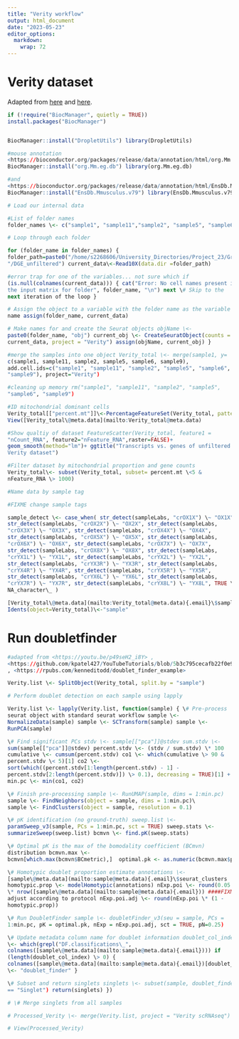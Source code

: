 ```yaml
---
title: "Verity workflow"
output: html_document
date: "2023-05-23"
editor_options: 
  markdown: 
    wrap: 72
---
```


# Verity dataset

Adapted from
[here](https://bioconductor.org/packages/release/bioc/vignettes/DropletUtils/inst/doc/DropletUtils.html#reading-in-10x-genomics-data)
and
[here](https://www.singlecellcourse.org/scrna-seq-analysis-with-bioconductor.html).

```r
if (!require("BiocManager", quietly = TRUE))
install.packages("BiocManager")


BiocManager::install("DropletUtils") library(DropletUtils)

#mouse annotation
<https://bioconductor.org/packages/release/data/annotation/html/org.Mm.eg.db.html>
BiocManager::install("org.Mm.eg.db") library(org.Mm.eg.db)

#and
<https://bioconductor.org/packages/release/data/annotation/html/EnsDb.Mmusculus.v79.html>
BiocManager::install("EnsDb.Mmusculus.v79") library(EnsDb.Mmusculus.v79)
```

```r
# Load our internal data

#List of folder names
folder_names \<- c("sample1", "sample11","sample2", "sample5", "sample6", "sample9")

# Loop through each folder

for (folder_name in folder_names) {
folder_path=paste0("/home/s2268606/University_Directories/Project_23/Group_data/",folder_name,
"/DGE_unfiltered") current_data\<-Read10X(data.dir =folder_path)

#error trap for one of the variables... not sure which if
(is.null(colnames(current_data))) { cat("Error: No cell names present in
the input matrix for folder", folder_name, "\n") next \# Skip to the
next iteration of the loop }

# Assign the object to a variable with the folder name as the variable
name assign(folder_name, current_data)

# Make names for and create the Seurat objects objName \<-
paste0(folder_name, "obj") current_obj \<- CreateSeuratObject(counts =
current_data, project = "Verity") assign(objName, current_obj) }

#merge the samples into one object Verity_total \<- merge(sample1, y=
c(sample1, sample11, sample2, sample5, sample6, sample9),
add.cell.ids=c("sample1", "sample11", "sample2", "sample5", "sample6",
"sample9"), project="Verity")

#cleaning up memory rm("sample1", "sample11", "sample2", "sample5",
"sample6", "sample9")
```

```r
#ID mitochondrial dominant cells 
Verity_total[["percent.mt"]]\<-PercentageFeatureSet(Verity_total, pattern = "\^mt")
View([Verity_total\@meta.data](mailto:Verity_total@meta.data)
```

```r
#Show qualtiy of dataset FeatureScatter(Verity_total, feature1 =
"nCount_RNA", feature2="nFeature_RNA",raster=FALSE)+
geom_smooth(method="lm")+ ggtitle("Transcripts vs. genes of unfiltered
Verity dataset")
```

```r
#Filter dataset by mitochondrial proportion and gene counts
Verity_total\<- subset(Verity_total, subset= percent.mt \<5 &
nFeature_RNA \> 1000)
```

```r
#Name data by sample tag

#FIXME change sample tags

sample_detect \<- case_when( str_detect(sampleLabs, "crOX1X") \~ "OX1X",
str_detect(sampleLabs, "crOX2X") \~ "OX2X", str_detect(sampleLabs,
"crOX3X") \~ "OX3X", str_detect(sampleLabs, "crOX4X") \~ "OX4X",
str_detect(sampleLabs, "crOX5X") \~ "OX5X", str_detect(sampleLabs,
"crOX6X") \~ "OX6X", str_detect(sampleLabs, "crOX7X") \~ "OX7X",
str_detect(sampleLabs, "crOX8X") \~ "OX8X", str_detect(sampleLabs,
"crYX1L") \~ "YX1L", str_detect(sampleLabs, "crYX2L") \~ "YX2L",
str_detect(sampleLabs, "crYX3R") \~ "YX3R", str_detect(sampleLabs,
"crYX4R") \~ "YX4R", str_detect(sampleLabs, "crYX5R") \~ "YX5R",
str_detect(sampleLabs, "crYX6L") \~ "YX6L", str_detect(sampleLabs,
"crYX7R") \~ "YX7R", str_detect(sampleLabs, "crYX8L") \~ "YX8L", TRUE \~
NA_character\_ )

[Verity_total\@meta.data](mailto:Verity_total@meta.data){.email}\$sample\<-sample_detect
Idents(object=Verity_total)\<-"sample"
```

# Run doubletfinder

```r
#adapted from <https://youtu.be/p49seH2_i8Y> ,
<https://github.com/kpatel427/YouTubeTutorials/blob/5b3c795cecafb22f0e992da069eae2efd6b5cb95/singleCell_doublets.R>
, <https://rpubs.com/kenneditodd/doublet_finder_example>

Verity.list \<- SplitObject(Verity_total, split.by = "sample")

# Perform doublet detection on each sample using lapply

Verity.list \<- lapply(Verity.list, function(sample) { \# Pre-process
seurat object with standard seurat workflow sample \<-
NormalizeData(sample) sample \<- SCTransform(sample) sample \<-
RunPCA(sample)

\# Find significant PCs stdv \<- sample[["pca"]]@stdev sum.stdv \<-
sum(sample[["pca"]]@stdev) percent.stdv \<- (stdv / sum.stdv) \* 100
cumulative \<- cumsum(percent.stdv) co1 \<- which(cumulative \> 90 &
percent.stdv \< 5)[1] co2 \<-
sort(which((percent.stdv[1:length(percent.stdv) - 1] -
percent.stdv[2:length(percent.stdv)]) \> 0.1), decreasing = TRUE)[1] + 1
min.pc \<- min(co1, co2)

\# Finish pre-processing sample \<- RunUMAP(sample, dims = 1:min.pc)
sample \<- FindNeighbors(object = sample, dims = 1:min.pc)\
sample \<- FindClusters(object = sample, resolution = 0.1)

\# pK identification (no ground-truth) sweep.list \<-
paramSweep_v3(sample, PCs = 1:min.pc, sct = TRUE) sweep.stats \<-
summarizeSweep(sweep.list) bcmvn \<- find.pK(sweep.stats)

\# Optimal pK is the max of the bomodality coefficient (BCmvn)
distribution bcmvn.max \<-
bcmvn[which.max(bcmvn$BCmetric),]  optimal.pk <- as.numeric(bcmvn.max$pK)

\# Homotypic doublet proportion estimate annotations \<-
[sample\@meta.data](mailto:sample@meta.data){.email}\$seurat_clusters
homotypic.prop \<- modelHomotypic(annotations) nExp.poi \<- round(0.05
\* nrow([sample\@meta.data](mailto:sample@meta.data){.email})) ####FIXME
adjust according to protocol nExp.poi.adj \<- round(nExp.poi \* (1 -
homotypic.prop))

\# Run DoubletFinder sample \<- doubletFinder_v3(seu = sample, PCs =
1:min.pc, pK = optimal.pk, nExp = nExp.poi.adj, sct = TRUE, pN=0.25)

\# Update metadata column name for doublet information doublet_col_index
\<- which(grepl("DF.classifications\_",
colnames([sample\@meta.data](mailto:sample@meta.data){.email}))) if
(length(doublet_col_index) \> 0) {
colnames([sample\@meta.data](mailto:sample@meta.data){.email})[doublet_col_index]
\<- "doublet_finder" }

\# Subset and return singlets singlets \<- subset(sample, doublet_finder
== "Singlet") return(singlets) })

# \# Merge singlets from all samples

# Processed_Verity \<- merge(Verity.list, project = "Verity scRNAseq")

# View(Processed_Verity)
```
